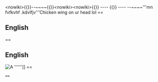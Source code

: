 <nowiki><nowiki>{{}}</nowiki><nowiki>--~~~~{{}}<nowiki><nowiki>{{}}</nowiki><nowiki>
----
{{}}
----
--~~~~'''mn fvfkvhf .kdvlfjv'''</nowiki></nowiki></nowiki></nowiki>Chicken wing on ur head lol
== 
== English ==

== 
== English ==
[[File:[[File:Example.jpg|thumb|A '''''']]]] ==
 ==